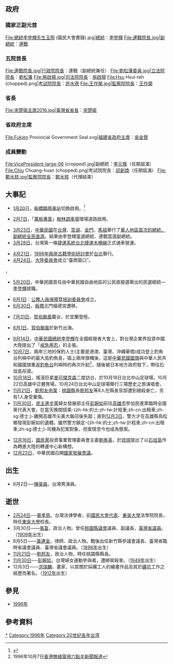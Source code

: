 {{TaiwanYearTOC|1996}}
{{C21YearInTopic|1996年}}

==政府==
===國家正副元首===
<gallery>
File:總統李登輝先生玉照 (國民大會實錄).jpg|[[中華民國總統|總統]]：[[李登輝|李登輝]]
File:連戰院長.jpg|[[中華民國副總統|副總統]]：[[連戰|連戰]]
</gallery>
===五院首長===
<gallery>
File:連戰院長.jpg|[[行政院院長|行政院院長]]：連戰（副總統兼任）
File:劉松藩委員.jpg|[[立法院院長|立法院院長]]：[[劉松藩|劉松藩]]
File:施啟揚.jpg|[[司法院院長|司法院院長]]：[[施啟揚|施啟揚]]
File:Hsu Hsui-teh (chopped).png|[[考試院院長|考試院院長]]：[[許水德|許水德]]
File:王作榮.jpg|[[監察院院長|監察院院長]]：[[王作榮|王作榮]]
</gallery>

===省長===
<gallery>
File:宋楚瑜主席2016.jpg|[[臺灣省政府主席|臺灣省省長]]：[[宋楚瑜|宋楚瑜]]
</gallery>
===省政府主席===
<gallery>
File:Fukien Provincial Government Seal.svg|[[福建省政府主席|福建省政府主席]]：[[吳金贊|吳金贊]]
</gallery>

===成員變動===
<gallery>
File:VicePresident-large-06 (cropped).jpg|副總統：[[李元簇|李元簇]]（任期屆滿）
File:Chiu Chuang-huan (chopped).png|考試院院長：[[邱創煥|邱創煥]]（任期屆滿）
File:鄭水枝.jpg|監察院院長：[[鄭水枝|鄭水枝]]（代理結束）
</gallery>

== 大事記 ==
{{MonthInYear|1996|1}}
*[[1月20日|1月20日]]，[[板橋車站_(臺灣)|板橋臨時車站]]切換啟用。<ref>{{Cite web|title=板橋車站|url=http://trstour.com/ban-ciao.htm|accessdate=2020-06-20|work=trstour.com|archive-date=2020-05-13|archive-url=https://web.archive.org/web/20200513175149/http://trstour.com/ban-ciao.htm|dead-url=no}}</ref>
{{MonthInYear|1996|2}}
*[[2月7日|2月7日]]，「[[臺北鐵路地下化專案#萬華板橋地區鐵路地下化工程專案|萬板專案]]」[[樹林調車場|樹林調車場]]環場道路啟用。
{{MonthInYear|1996|3}}
*[[3月23日|3月23日]]，[[中華民國|中華民國]]在[[台灣|台灣]]、[[澎湖|澎湖]]、[[金門|金門]]、[[馬祖|馬祖]]舉行了[[1996年中華民國總統選舉|華人地區首次的總統、副總統全民直選]]。結果由李登輝當選總統、連戰當選副總統。
*[[3月28日|3月28日]]，台灣第一條[[捷運系統|捷運系統]][[台北捷運|台北捷運]][[木柵線|木柵線]]正式通車營運。
{{MonthInYear|1996|4}}
*[[4月21日|4月21日]]，[[1996年兩岸古籍學術研討會|1996年兩岸古籍學術研討會]]於[[台北|台北]]舉行。
*[[4月24日|4月24日]]，[[大陸委員會|大陸委員會]]成立“臺商窗口”。
{{MonthInYear|1996|5}}，
*[[5月20日|5月20日]]，中華民國首任由中華民國自由地區的公民直接選舉出的民選總統—[[李登輝|李登輝]]就職。
{{MonthInYear|1996|6}}
*[[6月1日|6月1日]]：[[公務人員保障暨培訓委員會|公務人員保障暨培訓委員會]]成立。
*[[6月30日|6月30日]]，[[板橋區_(新北市)|板橋]]北門福德宮遷移。
{{MonthInYear|1996|7}}
*[[7月31日|7月31日]]，[[賀伯颱風|賀伯颱風]]襲台，於宜蘭登陸。
{{MonthInYear|1996|8}}
*[[8月1日|8月1日]]，[[賀伯颱風|賀伯颱風]]於新竹出海。
{{MonthInYear|1996|9}}
*[[9月14日|9月14日]]，[[中華民國總統|中華民國總統]][[李登輝|李登輝]]在全國經營者大會上，對台灣企業界投資中國大陸提出了「[[戒急用忍|戒急用忍]]」的主張。{{MonthInYear|1996|10}}
*[[10月7日|10月7日]]，兩岸三地的保釣人士(主要是港澳、臺灣、沖繩華僑)成功登上釣魚台列嶼中的最大島釣魚島，插上兩岸旗幟後，這是[[中華民國國旗|中華民國國旗]]與中華人民共和國國旗重返[[釣魚台|釣魚台]]列嶼時的再次升起<ref>1996年10月7日[[香港|香港]][[無綫電視|無綫電視]][[六點半新聞報道|六點半新聞報道]]</ref>，隨後被日本地方政府取下，帶往石垣島存證。
*[[10月18日|10月18日]]，搖滾巨星[[麥可傑克森|麥可傑克森]]二度訪台，於10月18日台北中山足球場，10月22日高雄中正體育場，10月24日台北中山足球場舉行三場歷史之旅演唱會。
*[[11月21日|11月21日]]，[[劉邦友命案|劉邦友命案]]：[[桃園市|桃園縣]]長[[劉邦友|劉邦友]]等8人在縣長官邸遭到槍殺身亡，另有1人身受重傷。
*[[11月30日|11月30日]]，[[民主進步黨|民主進步黨]]婦女發展部主任[[彭婉如|彭婉如]]前往[[高雄市|高雄市]]參加民進黨臨時全國黨代表大會，在當天晚間搭乘-{zh-hk:的士;zh-tw:計程車;zh-cn:出租車;zh-sg:德士;}-離開高雄市尖美大飯店後失蹤；直到[[12月3日|12月3日]]，警方才在高雄縣鳥松鄉發現彭婉如的遺體。雖然警方鎖定-{zh-hk:的士;zh-tw:計程車;zh-cn:出租車;zh-sg:德士;}-司機為犯案對象，但案情至今也成為懸案。
{{MonthInYear|1996|12}}
*[[12月16日|12月16日]]，[[國民黨|國民黨]]投資事業管理委員會主委[[劉泰英|劉泰英]]，於[[琉球|琉球]]提出了以[[石垣島|石垣島]]作為轉進大陸的轉運中心新構想。
*[[12月23日|12月23日]]，中華民國召開[[國家發展會議|國家發展會議]]。

== 出生 ==
*8月2日──[[陳昊森|陳昊森]]，台灣男演員。

== 逝世 ==
*[[2月24日|2月24日]]──[[章孝慈|章孝慈]]，台灣法律學者，前[[國民大會|國民大會]][[國民大會代表|代表]]、[[東吳大學|東吳大學]]法學院院長，時任[[東吳大學|東吳大學]]校長。
* 3月30日——[[張富|張富]]，政治人物。曾任[[桃園縣議會|桃園縣議會]]議員、副議長，[[臺灣省議員|臺灣省議員]]。（[[1909年臺灣|1909年]]出生）
* 8月5日——[[黃運金|黃運金]]，律師、政治人物。戰後出任新竹縣參議會議長、臺灣省臨時省議會議員、臺灣省議會議員。（[[1898年臺灣|1898年]]出生）
*[[11月21日|11月21日]]──[[劉邦友|劉邦友]]，政治人物，時任桃園縣縣長。
*[[11月30日|11月30日]]──[[彭婉如|彭婉如]]，台灣婦女運動參與者，遭綁架殺害。（[[1949年臺灣|1949年]]出生）
* 12月3日——[[洪瑞麟|洪瑞麟]]，畫家，以其關於採礦工人的繪畫作品及其於[[礦坑|礦坑]]工作之經歷而著名。（[[1912年臺灣|1912年]]出生）

== 參見 ==
* [[1996年|1996年]]

== 參考資料 ==
<div class="references-small">
<references />
</div>

{{每年台灣}}
{{Portal:台灣新聞動態/Footer}}

[[Category:1996年台灣|*]]
[[Category:1996年|Category:1996年]]
[[Category:20世纪各年台湾|Category:20世纪各年台湾]]